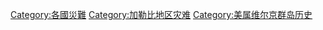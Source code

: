 [[Category:各國災難|Category:各國災難]]
[[Category:加勒比地区灾难|Category:加勒比地区灾难]]
[[Category:美属维尔京群岛历史|Category:美属维尔京群岛历史]]
